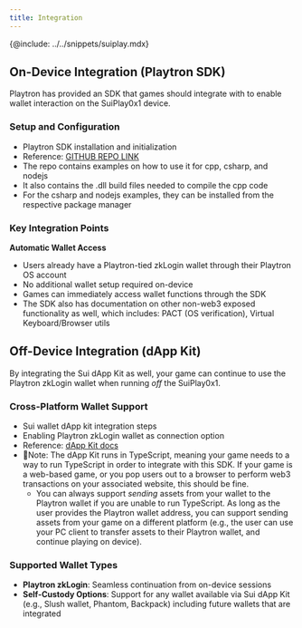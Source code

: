 ```yaml
---
title: Integration
---
```


{@include: ../../snippets/suiplay.mdx}

## **On-Device Integration (Playtron SDK)**

Playtron has provided an SDK that games should integrate with to enable wallet interaction on the SuiPlay0x1 device.

### **Setup and Configuration**

* Playtron SDK installation and initialization  
* Reference: [GITHUB REPO LINK](https://github.com/playtron-os/playtron-sdk)  
* The repo contains examples on how to use it for cpp, csharp, and nodejs  
* It also contains the .dll build files needed to compile the cpp code  
* For the csharp and nodejs examples, they can be installed from the respective package manager

### **Key Integration Points**

**Automatic Wallet Access**

* Users already have a Playtron-tied zkLogin wallet through their Playtron OS account  
* No additional wallet setup required on-device  
* Games can immediately access wallet functions through the SDK  
* The SDK also has documentation on other non-web3 exposed functionality as well, which includes: PACT (OS verification), Virtual Keyboard/Browser utils

## **Off-Device Integration (dApp Kit)**

By integrating the Sui dApp Kit as well, your game can continue to use the Playtron zkLogin wallet when running *off* the SuiPlay0x1.

### **Cross-Platform Wallet Support**

* Sui wallet dApp kit integration steps  
* Enabling Playtron zkLogin wallet as connection option  
* Reference: [dApp Kit docs](https://sdk.mystenlabs.com/dapp-kit)  
* 🚩Note: The dApp Kit runs in TypeScript, meaning your game needs to a way to run TypeScript in order to integrate with this SDK. If your game is a web-based game, or you pop users out to a browser to perform web3 transactions on your associated website, this should be fine.  
  * You can always support *sending* assets from your wallet to the Playtron wallet if you are unable to run TypeScript. As long as the user provides the Playtron wallet address, you can support sending assets from your game on a different platform (e.g., the user can use your PC client to transfer assets to their Playtron wallet, and continue playing on device).

### **Supported Wallet Types**

* **Playtron zkLogin**: Seamless continuation from on-device sessions  
* **Self-Custody Options**: Support for any wallet available via Sui dApp Kit (e.g., Slush wallet, Phantom, Backpack) including future wallets that are integrated